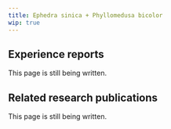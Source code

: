 ---
title: Ephedra sinica + Phyllomedusa bicolor
wip: true
---

## Experience reports

This page is still being written.

## Related research publications

This page is still being written.


